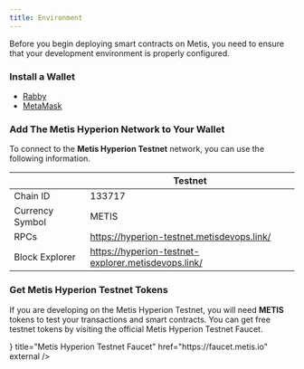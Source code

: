 ```yaml
---
title: Environment
---
```


Before you begin deploying smart contracts on Metis, you need to ensure that your development environment is properly configured.


<Steps>
<Step>

### Install a Wallet

- [Rabby](https://rabby.io)
- [MetaMask](https://metamask.io)

</Step>

<Step>

### Add The Metis Hyperion Network to Your Wallet

To connect to the **Metis Hyperion Testnet** network, you can use the following information.

|                 | Testnet                                              |
| --------------- | ---------------------------------------------------- |
| Chain ID        | 133717                                               |
| Currency Symbol | METIS                                               |
| RPCs            | https://hyperion-testnet.metisdevops.link/           |
| Block Explorer  | https://hyperion-testnet-explorer.metisdevops.link/  |

</Step>

<Step>

### Get Metis Hyperion Testnet Tokens

If you are developing on the Metis Hyperion Testnet, you will need **METIS** tokens to test your transactions and smart contracts. You can get free testnet tokens by visiting the official Metis Hyperion Testnet Faucet.

<Cards>
  <Card
    icon={<Droplet />}
    title="Metis Hyperion Testnet Faucet"
    href="https://faucet.metis.io"
    external
  />
</Cards>

</Step>
</Steps>
